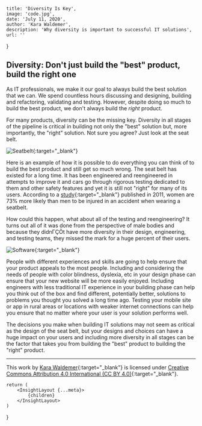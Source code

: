 
    title: 'Diversity Is Key',
    image: 'code.jpg',
    date: 'July 11, 2020',
    author: 'Kara Waldemer',
    description: 'Why diversity is important to successful IT solutions',
    url: ''
}

## Diversity: Don't just build the "best" product, build the right one

As IT professionals, we make it our goal to always build the best solution that we can. We spend countless hours discussing and designing, building and refactoring, validating and testing. However, despite doing so much to build the best product, we don't always build the *right* product.

For many products, diversity can be the missing key. Diversity in all stages of the pipeline is critical in building not only the "best" solution but, more importantly, the "right" solution. Not sure you agree? Just look at the seat belt.

![Seatbelt](/assets/images/posts/2020-07-10-diversity-for-the-right-solution/alexandria-gilliott-VBFbVw8kZdI-unsplash.jpg){:target="_blank"}

Here is an example of how it is possible to do everything you can think of to build the best product and still get so much wrong. The seat belt has existed for a long time. It has been engineered and reengineered in attempts to improve it and cars go through rigorous testing dedicated to them and other safety features and yet it is still not "right" for many of its users. According to a [study](https://ajph.aphapublications.org/doi/10.2105/AJPH.2011.300275){:target="_blank"} published in 2011, women are 73% more likely than men to be injured in an accident when wearing a seatbelt.

How could this happen, what about all of the testing and reengineering? It turns out all of it was done from the perspective of male bodies and because they didnΓÇÖt have more diversity in their design, engineering, and testing teams, they missed the mark for a huge percent of their users.

![Software](/assets/images/posts/2020-07-10-diversity-for-the-right-solution/fotis-fotopoulos-LJ9KY8pIH3E-unsplash.jpg){:target="_blank"}

People with different experiences and skills are going to help ensure that your product appeals to the most people. Including and considering the needs of people with color blindness, dyslexia, etc in your design phase can ensure that your new website will be more easily enjoyed. Including engineers with less traditional IT experience in your building phase can help you think out of the box and find different, potentially better, solutions to problems you thought you solved a long time ago. Testing your mobile site or app in rural areas or locations with weaker internet connections can help you ensure that no matter where your user is your solution performs well.

The decisions you make when building IT solutions may not seem as critical as the design of the seat belt, but your designs and choices can have a huge impact on your users and including more diversity in all stages can be the factor that takes you from building the "best" product to building the "right" product.

***

This work by [Kara Waldemer](https://thegingertechie.com){:target="_blank"} is licensed under [Creative Commons Attribution 4.0 International (CC BY 4.0)](https://creativecommons.org/licenses/by/4.0/){:target="_blank"}.

    return (
        <InsightLayout {...meta}>
            {children}
        </InsightLayout>
    )
}
